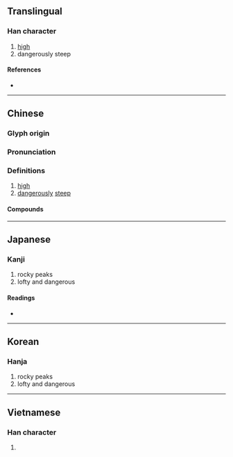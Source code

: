 {{character info}}
==Translingual==

===Han character===
{{Han char|rn=46|rad=山|as=08|sn=11|four=22408|canj=UYOJ|ids=⿱山卒}}

# [[high]]
# dangerously steep

====References====
* {{Han ref|kx=0314.030|dkj=08175|dj=0614.200|hdz=10782.090|uh=5D12|ud=23826|bh=D541|bd=54593}}

----

==Chinese==
{{zh-forms}}

===Glyph origin===
{{Han etym}}

===Pronunciation===
{{zh-pron
|m=zú
|c=zeot1,zyut3
|mc=y
|oc=y
|ma=
|cat=a
}}

===Definitions===
{{zh-hanzi}}

# [[high]]
# [[dangerously]] [[steep]]

====Compounds====
{{zh-der|廧崒|嵂崒|崒兀|崒嵂}}

----

==Japanese==

===Kanji===
{{ja-kanji|grade=|rs=山08}}

# rocky peaks
# lofty and dangerous

====Readings====
* {{ja-readings|on=[[しゅつ]] (shutsu), [[しゅち]] (shuchi), [[そつ]] (sotsu), [[ぞち]] (zochi), [[すい]] (sui)|kun=[[けわしい]] (kewashii)}}

----

==Korean==

===Hanja===
{{ko-hanja|hangeul=췌|eumhun=|rv=chwe|mr=ch'we|y=chwey}}

# rocky peaks
# lofty and dangerous

----

==Vietnamese==

===Han character===
{{vi-hantu|[[chót]], [[tốt]]|rs=山08}}

# {{rfdef|vi|sort=山08}}